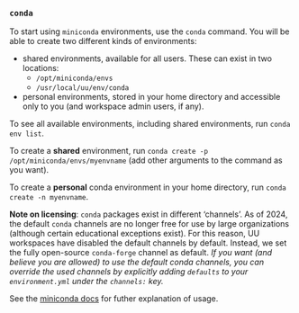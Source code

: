 ### `conda`

To start using `miniconda` environments, use the `conda` command. You will be able to create two different kinds of environments:

- shared environments, available for all users. These can exist in two locations:
  - `/opt/miniconda/envs`
  - `/usr/local/uu/env/conda`
- personal environments, stored in your home directory and accessible only to you (and workspace admin users, if any).

To see all available environments, including shared environments, run `conda env list`.

To create a **shared** environment, run `conda create -p /opt/miniconda/envs/myenvname` (add other arguments to the command as you want).

To create a **personal** conda environment in your home directory, run `conda create -n myenvname`.

**Note on licensing**: `conda` packages exist in different 'channels'. As of 2024, the default `conda` channels are no longer free for use by large organizations (although certain educational exceptions exist). For this reason, UU workspaces have disabled the default channels by default. Instead, we set the fully open-source `conda-forge` channel as default. *If you want (and believe you are allowed) to use the default conda channels, you can override the used channels by explicitly adding `defaults` to your `environment.yml` under the `channels:` key.*

See the [miniconda docs](https://docs.anaconda.com/miniconda/) for futher explanation of usage.
